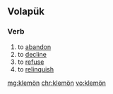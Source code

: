 ==Volapük==

===Verb===
{{head|vo|verb}}

# to [[abandon]]
# to [[decline]]
# to [[refuse]]
# to [[relinquish]]

[[mg:klemön]]
[[chr:klemön]]
[[vo:klemön]]